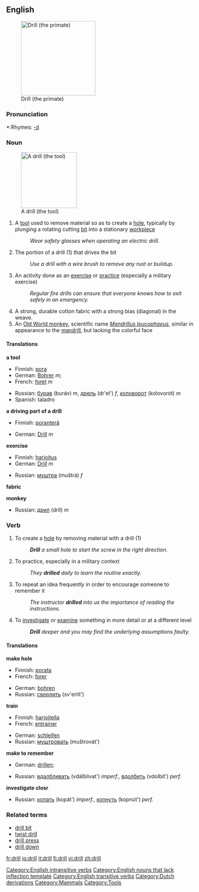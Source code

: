 ==English==
[[Image:Drill primate.png|right|thumb|200px|thumb|Drill (the primate)]]

===Pronunciation===
*:Rhymes: [[Rhymes:English:-ɪl|-ɪl]]

===Noun===
{{en-noun-reg}}
[[Image:Battdrill.jpg|150px|thumb|A drill (the tool)]]


# A [[tool]] used to remove material so as to create a [[hole]], typically by plunging a rotating cutting [[bit]] into a stationary [[workpiece]]
#:''Wear safety glasses when operating an electric drill.''
# The portion of a drill (1) that drives the bit
#:''Use a drill with a wire brush to remove any rust or buildup.''
# An activity done as an [[exercise]] or [[practice]] (especially a military exercise)
#:''Regular fire drills can ensure that everyone knows how to exit safely in an emergency.''
# A strong, durable cotton fabric with a strong bias (diagonal) in the weave. 
# An [[Old World monkey]], scientific name ''[[Mandrillus leucophaeus]]'', similar in appearance to the [[mandrill]], but lacking the colorful face
====Translations====
'''a tool'''
{{top}}
*Finnish: [[pora]]
*German: [[:de:Bohrer|Bohrer]] ''m''; 
*French: [[:fr:foret|foret]] ''m''
{{mid}}
*Russian: [[бурав]] (buráv) ''m'', [[дрель]] (dr'el') ''f'', [[коловорот]] (kolovorót) ''m'' 
*Spanish: taladro
{{bottom}}

'''a driving part of a drill'''
{{top}}
*Finnish: [[poranterä]]
{{mid}}
*German: [[:de:Drill|Drill]] ''m''
{{bottom}}

'''exercise'''
{{top}}
*Finnish: [[harjoitus]]
*German: [[:de:Drill|Drill]] ''m''
{{mid}}
*Russian: [[муштра]] (muštrá) ''f''
{{bottom}}

'''fabric'''
{{top}}
{{mid}}
{{bottom}}

'''monkey'''
{{top}}
{{mid}}
*Russian: [[дрил]] (dril) ''m''
{{bottom}}

===Verb===
{{en-verb}}

# To create a [[hole]] by removing material with a drill (1)
#:'''''Drill''' a small hole to start the screw in the right direction.''
# To practice, especially in a military context
#:''They '''drilled''' daily to learn the routine exactly.''
# To repeat an idea frequently in order to encourage someone to remember it
#:''The instructor '''drilled''' into us the importance of reading the instructions.''
# To [[investigate]] or [[examine]] something in more detail or at a different level
#:'''''Drill''' deeper and you may find the underlying assumptions faulty.''

====Translations====
'''make hole'''
{{top}}
*Finnish: [[porata]]
*French: [[:fr:forer|forer]]
{{mid}}
*German: [[:de:bohren|bohren]]
*Russian: [[сверлить]] (sv'erlít')
{{bottom}}

'''train'''
{{top}}
*Finnish: [[harjoitella]]
*French: [[:fr:entrainer|entrainer]]
{{mid}}
*German: [[:de:schleifen|schleifen]]
*Russian: [[муштровать]] (muštrovát')
{{bottom}}

'''make to remember'''
{{top}}
*German: [[:de:drillen|drillen]]; 
{{mid}}
*Russian: [[вдалбливать]] (vdálblivat') ''imperf.'', [[вдолбить]] (vdolbít') ''perf.''
{{bottom}}

'''investigate closr'''
{{top}}
{{mid}}
*Russian: [[копать]] (kopát') ''imperf.'', [[копнуть]] (kopnút') ''perf.'' <!--lit. 'to dig'-->
{{bottom}}

===Related terms===
*[[drill bit]]
*[[twist drill]]
*[[drill press]]
*[[drill down]]

[[Category:English intransitive verbs]]
[[Category:English nouns that lack inflection template]]
[[Category:English transitive verbs]]
[[Category:Dutch derivations]]
[[Category:Mammals]]
[[Category:Tools]]

[[fr:drill]]
[[io:drill]]
[[it:drill]]
[[fi:drill]]
[[vi:drill]]
[[zh:drill]]